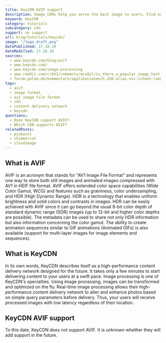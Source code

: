 ```yaml
---
title: KeyCDN AVIF support
description: Image CDNs help you serve the best image to users. Find out how you can use AVIF images in KeyCDN.
keyword: KeyCDN
category: tutorials
subcategory: cdn
support: no support
url: blog/tutorials/keycdn/
image: "/logo_draft.png"
datePublished: 17.10.19
dateModified: 17.10.19
sources:
  - www.keycdn.com/blog/avif
  - www.keycdn.com/
  - www.keycdn.com/image-processing
  - www.reddit.com/r/AV1/comments/mcs8zl/is_there_a_popular_image_host_that_supports_avif/
  - forum.golem.de/kommentare/applikationen/h.266-alias-vvc-schoen-langsam-zukunft-ungewiss/ein-neues-gif-format-basierend-auf-diesem-codec/136243,5702342,5702342,read.html
tags:
  - avif
  - image format
  - av1 image file format
  - cdn
  - content delivery network
  - keycdn
questions:
  - Does KeyCDN support AVIF?
  - Which CDN supports AVIF?
relatedPosts:
  - pixboost
  - shimmercat
  - cloudimage
---
```


## What is AVIF

AVIF is an acronym that stands for "AV1 Image File Format" and represents one way to store both still images and animated images compressed with AV1 in HEIF file format. AVIF offers extended color space capabilities (Wide Color Gamut, WCG) and features such as graininess, color undersampling, and HDR (High Dynamic Range). HDR is a technology that enables uniform brightness and solid colors and contrasts in images. HDR can be easily achieved with AVIF since it can go beyond the usual 8-bit color depth of standard dynamic range (SDR) images (up to 12-bit and higher color depths are possible). The metadata can be used to share not only HDR information but also information concerning the color gamut. The ability to create animation sequences similar to GIF animations (Animated GIFs) is also available (support for multi-layer images for image elements and sequences).

## What is KeyCDN

In its own words, KeyCDN describes itself as a high-performance content delivery network designed for the future. It takes only a few minutes to start delivering content to your users at a swift pace. Image processing is one of KeyCDN's specialties. Using image processing, images can be transformed and optimized on the fly. Real-time image processing allows their high-performance content delivery network to alter and enhance photos based on simple query parameters before delivery. Thus, your users will receive processed images with low latency regardless of their location.

## KeyCDN AVIF support

To this date, KeyCDN does not support AVIF. It is unknown whether they will add support in the future.
